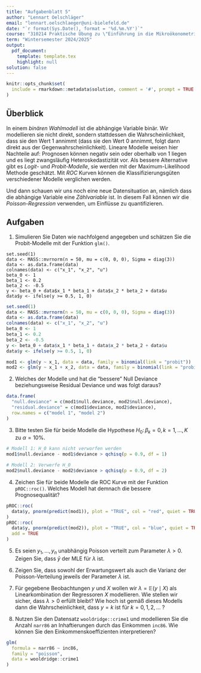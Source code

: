 ```yaml
---
title: "Aufgabenblatt 5"
author: "Lennart Oelschläger"
email: "lennart.oelschlaeger@uni-bielefeld.de"
date: "`r format(Sys.Date(), format = '%d.%m.%Y')`"
course: "310214 Praktische Übung zu \"Einführung in die Mikroökonometrie\""
term: "Wintersemester 2024/2025"
output: 
  pdf_document:
    template: template.tex
    highlight: null
solution: false
---
```


```r
knitr::opts_chunk$set(
  include = rmarkdown::metadata$solution, comment = '#', prompt = TRUE
)
```

## Überblick

In einem *binären Wahlmodell* ist die abhängige Variable binär. Wir modellieren sie nicht direkt, sondern stattdessen die Wahrscheinlichkeit, dass sie den Wert $1$ annimmt (dass sie den Wert $0$ annimmt, folgt dann direkt aus der Gegenwahrscheinlichkeit). Lineare Modelle weisen hier Nachteile auf: Prognosen können negativ sein oder oberhalb von $1$ liegen und es liegt zwangsläufig Heteroskedastizität vor. Als bessere Alternative gibt es *Logit-* und *Probit-Modelle*, sie werden mit der Maximum-Likelihood Methode geschätzt. Mit *ROC* Kurven können die Klassifizierungsgüten verschiedener Modelle verglichen werden.

Und dann schauen wir uns noch eine neue Datensituation an, nämlich dass die abhängige Variable eine *Zählvariable* ist. In diesem Fall können wir die *Poisson-Regression* verwenden, um Einflüsse zu quantifizieren.

## Aufgaben

1. Simulieren Sie Daten wie nachfolgend angegeben und schätzen Sie die Probit-Modelle
\begin{align}
\label{eq:model1}
y &= \beta_0 + \beta_1 x_1 + u \\
\label{eq:model2}
y &= \beta_0 + \beta_1 x_1 + \beta_2 x_2 + u
\end{align}
mit der Funktion `glm()`.

```
set.seed(1)
data <- MASS::mvrnorm(n = 50, mu = c(0, 0, 0), Sigma = diag(3))
data <- as.data.frame(data)
colnames(data) <- c("x_1", "x_2", "u")
beta_0 <- 1
beta_1 <- 0.2
beta_2 <- -0.5
y <- beta_0 + data$x_1 * beta_1 + data$x_2 * beta_2 + data$u
data$y <- ifelse(y >= 0.5, 1, 0)
```

```r
set.seed(1)
data <- MASS::mvrnorm(n = 50, mu = c(0, 0, 0), Sigma = diag(3))
data <- as.data.frame(data)
colnames(data) <- c("x_1", "x_2", "u")
beta_0 <- 1
beta_1 <- 0.2
beta_2 <- -0.5
y <- beta_0 + data$x_1 * beta_1 + data$x_2 * beta_2 + data$u
data$y <- ifelse(y >= 0.5, 1, 0)
```

```r
mod1 <- glm(y ~ x_1, data = data, family = binomial(link = "probit"))
mod2 <- glm(y ~ x_1 + x_2, data = data, family = binomial(link = "probit"))
```

2. Welches der Modelle \eqref{eq:model1} und \eqref{eq:model2} hat die "bessere" Null Deviance beziehungsweise Residual Deviance und was folgt daraus?

```r
data.frame(
  "null.deviance" = c(mod1$null.deviance, mod2$null.deviance),
  "residual.deviance" = c(mod1$deviance, mod2$deviance),
  row.names = c("model 1", "model 2")
)
```

\comment{
Je kleiner die Deviance, desto besser beschreibt das Modell die Daten. Die Null Deviance der Modelle ist identisch, denn ohne Regressoren sind beide Modelle identisch. Die Residual Deviance von Modell \eqref{eq:model2} ist kleiner als die von Modell \eqref{eq:model1}, also erklärt Modell \eqref{eq:model2} die Variable $y$ besser als das Modell \eqref{eq:model1}.
}

3. Bitte testen Sie für beide Modelle die Hypothese $H_0 \colon \beta_k = 0, k = 1,\dots,K$ zu $\alpha = 10\%$.

\comment{
Diese Hypothese lässt sich mit der Teststatistik "Null Deviance minus Residual Deviance" testen, die unter der Nullhypothese Chi-Quadrat verteilt ist mit $K$ Freiheitsgraden. Sofern der Wert der Teststatistik größer ist als das $1-\alpha = 90\%$ Quantil der Chi-Quadrat Verteilung mit $K$ Freiheitsgraden, wird die Nullhypothese verworfen.
}

```r
# Modell 1: H_0 kann nicht verworfen werden
mod1$null.deviance - mod1$deviance > qchisq(p = 0.9, df = 1) 

# Modell 2: Verwerfe H_0
mod2$null.deviance - mod2$deviance > qchisq(p = 0.9, df = 2)
```

4. Zeichen Sie für beide Modelle die ROC Kurve mit der Funktion `pROC::roc()`. Welches Modell hat demnach die bessere Prognosequalität?

```r
pROC::roc(
  data$y, pnorm(predict(mod1)), plot = "TRUE", col = "red", quiet = TRUE
)
pROC::roc(
  data$y, pnorm(predict(mod2)), plot = "TRUE", col = "blue", quiet = TRUE,
  add = TRUE
)
```

\comment{
Die blaue Kurve liegt oberhalb der roten Kurve, daher hat das Modell 2 durchgängig die bessere Sensitivität und Spezifität.
}

5. Es seien $y_1, \dots, y_n$ unabhängig Poisson verteilt zum Parameter $\lambda > 0$. Zeigen Sie, dass $\bar{y}$ der MLE für $\lambda$ ist.

\comment{
Siehe \url{https://www.youtube.com/watch?v=Fs4HrXxSFTQ}.
}

6. Zeigen Sie, dass sowohl der Erwartungswert als auch die Varianz der Poisson-Verteilung jeweils der Parameter $\lambda$ ist.

\comment{
Siehe \url{https://www.youtube.com/watch?v=RJE2LKBCqy4}.
}

7. Für gegebene Beobachtungen $y$ und $X$ wollen wir $\lambda = \mathbb{E}(y\mid X)$ als Linearkombination der Regressoren $X$ modellieren. Wie stellen wir sicher, dass $\lambda > 0$ erfüllt bleibt? Wie hoch ist gemäß dieses Modells dann die Wahrscheinlichkeit, dass $y = k$ ist für $k = 0,1,2,\dots$ ?

\comment{
Wir bilden die Linearkombination $w = \beta_0 + \beta_1 x_{1} + \dots + \beta_K x_{K}$ aus den Regressoren und modellieren $\lambda = \mathbb{E}(y\mid X) = \exp(w)$, siehe Vorlesungsfolien.

Für die Wahrscheinlichkeiten erhalten wir $$\mathbb{P}(y = k \mid X) = \frac{\exp(-\exp(w))\exp(w)^k}{k!}.$$
}

8. Nutzen Sie den Datensatz `wooldridge::crime1` und modellieren Sie die Anzahl `narr86` an Inhaftierungen durch das Einkommen `inc86`. Wie können Sie den Einkommenskoeffizienten interpretieren?

```r
glm(
  formula = narr86 ~ inc86,
  family = "poisson",
  data = wooldridge::crime1
)
```

\comment{
Der Koeffizient wird als $-0.01$ geschätzt. Die Variable `inc86` ist in der Einheit 100 Dollar angegeben (siehe Dokumentation). Das bedeutet, dass ein Anstieg im Gehalt um 100 Dollar den Erwartungswert an Inhaftierungen um $1\%$ senkt.
}
